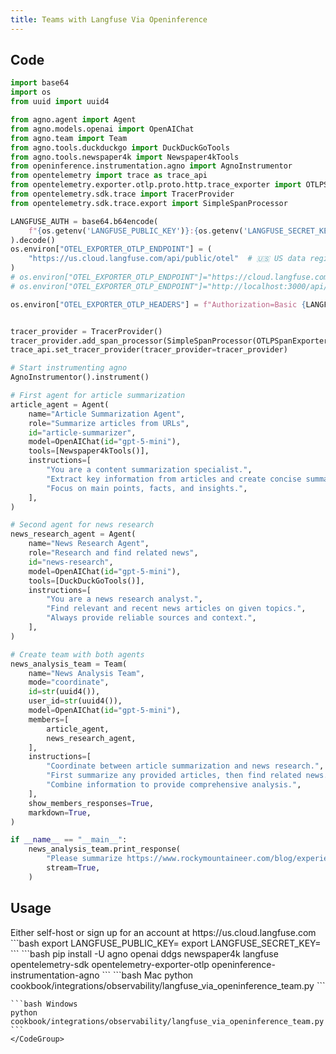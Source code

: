 ```yaml
---
title: Teams with Langfuse Via Openinference
---
```


## Code

```python cookbook/integrations/observability/langfuse_via_openinference_team.py
import base64
import os
from uuid import uuid4

from agno.agent import Agent
from agno.models.openai import OpenAIChat
from agno.team import Team
from agno.tools.duckduckgo import DuckDuckGoTools
from agno.tools.newspaper4k import Newspaper4kTools
from openinference.instrumentation.agno import AgnoInstrumentor
from opentelemetry import trace as trace_api
from opentelemetry.exporter.otlp.proto.http.trace_exporter import OTLPSpanExporter
from opentelemetry.sdk.trace import TracerProvider
from opentelemetry.sdk.trace.export import SimpleSpanProcessor

LANGFUSE_AUTH = base64.b64encode(
    f"{os.getenv('LANGFUSE_PUBLIC_KEY')}:{os.getenv('LANGFUSE_SECRET_KEY')}".encode()
).decode()
os.environ["OTEL_EXPORTER_OTLP_ENDPOINT"] = (
    "https://us.cloud.langfuse.com/api/public/otel"  # 🇺🇸 US data region
)
# os.environ["OTEL_EXPORTER_OTLP_ENDPOINT"]="https://cloud.langfuse.com/api/public/otel" # 🇪🇺 EU data region
# os.environ["OTEL_EXPORTER_OTLP_ENDPOINT"]="http://localhost:3000/api/public/otel" # 🏠 Local deployment (>= v3.22.0)

os.environ["OTEL_EXPORTER_OTLP_HEADERS"] = f"Authorization=Basic {LANGFUSE_AUTH}"


tracer_provider = TracerProvider()
tracer_provider.add_span_processor(SimpleSpanProcessor(OTLPSpanExporter()))
trace_api.set_tracer_provider(tracer_provider=tracer_provider)

# Start instrumenting agno
AgnoInstrumentor().instrument()

# First agent for article summarization
article_agent = Agent(
    name="Article Summarization Agent",
    role="Summarize articles from URLs",
    id="article-summarizer",
    model=OpenAIChat(id="gpt-5-mini"),
    tools=[Newspaper4kTools()],
    instructions=[
        "You are a content summarization specialist.",
        "Extract key information from articles and create concise summaries.",
        "Focus on main points, facts, and insights.",
    ],
)

# Second agent for news research
news_research_agent = Agent(
    name="News Research Agent",
    role="Research and find related news",
    id="news-research",
    model=OpenAIChat(id="gpt-5-mini"),
    tools=[DuckDuckGoTools()],
    instructions=[
        "You are a news research analyst.",
        "Find relevant and recent news articles on given topics.",
        "Always provide reliable sources and context.",
    ],
)

# Create team with both agents
news_analysis_team = Team(
    name="News Analysis Team",
    mode="coordinate",
    id=str(uuid4()),
    user_id=str(uuid4()),
    model=OpenAIChat(id="gpt-5-mini"),
    members=[
        article_agent,
        news_research_agent,
    ],
    instructions=[
        "Coordinate between article summarization and news research.",
        "First summarize any provided articles, then find related news.",
        "Combine information to provide comprehensive analysis.",
    ],
    show_members_responses=True,
    markdown=True,
)

if __name__ == "__main__":
    news_analysis_team.print_response(
        "Please summarize https://www.rockymountaineer.com/blog/experience-icefields-parkway-scenic-drive-lifetime and find related news about scenic train routes in Canada.",
        stream=True,
    )
```

## Usage

<Steps>
  <Snippet file="create-venv-step.mdx" />

  <Step title="Set your API key">
  Either self-host or sign up for an account at https://us.cloud.langfuse.com
    ```bash
    export LANGFUSE_PUBLIC_KEY=<your-key>
    export LANGFUSE_SECRET_KEY=<your-key>
    ```
  </Step>

  <Step title="Install libraries">
    ```bash
    pip install -U agno openai ddgs newspaper4k langfuse opentelemetry-sdk opentelemetry-exporter-otlp openinference-instrumentation-agno
    ```
  </Step>

  <Step title="Run Agent">
    <CodeGroup>
    ```bash Mac
    python cookbook/integrations/observability/langfuse_via_openinference_team.py
    ```

    ```bash Windows
    python cookbook/integrations/observability/langfuse_via_openinference_team.py
    ```
    </CodeGroup>
  </Step>
</Steps>
